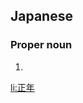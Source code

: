 ==Japanese==
{{ja-kanjitab|まさ|とし}}

===Proper noun===
{{ja-pos|まさとし|proper}}

# {{given name|male|lang=ja|sort=まさとし}}

[[li:正年]]